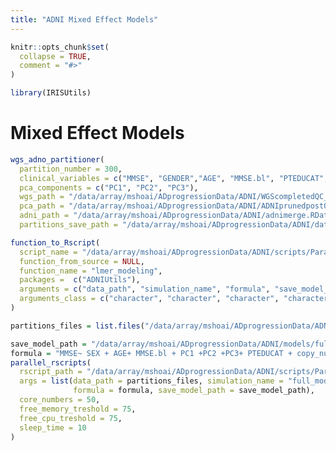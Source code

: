 ```yaml
---
title: "ADNI Mixed Effect Models"
---
```


```r
knitr::opts_chunk$set(
  collapse = TRUE,
  comment = "#>"
)
```

```r
library(IRISUtils)
```

# Mixed Effect Models

```r
wgs_adno_partitioner(
  partition_number = 300,
  clinical_variables = c("MMSE", "GENDER","AGE", "MMSE.bl", "PTEDUCAT", "PTID", "VISID"),
  pca_components = c("PC1", "PC2", "PC3"),
  wgs_path = "/data/array/mshoai/ADprogressionData/ADNI/WGScompletedQC_phenoed.raw",
  pca_path = "/data/array/mshoai/ADprogressionData/ADNI/ADNIprunedpostQCPCA.eigenvec",
  adni_path = "/data/array/mshoai/ADprogressionData/ADNI/adnimerge.RData",
  partitions_save_path = "/data/array/mshoai/ADprogressionData/ADNI/data_partitions/")
```


```r
function_to_Rscript(
  script_name = "/data/array/mshoai/ADprogressionData/ADNI/scripts/Parallel_Modeling.R", 
  function_from_source = NULL,
  function_name = "lmer_modeling",
  packages =  c("ADNIUtils"),
  arguments = c("data_path", "simulation_name", "formula", "save_model_path"),
  arguments_class = c("character", "character", "character", "character")
)
```

```r
partitions_files = list.files("/data/array/mshoai/ADprogressionData/ADNI/data_partitions/", full.names = T)[1:10] 

save_model_path = "/data/array/mshoai/ADprogressionData/ADNI/models/full_model/"
formula = "MMSE~ SEX + AGE+ MMSE.bl + PC1 +PC2 +PC3+ PTEDUCAT + copy_number + (1|PTID) + (1|VISID)"
parallel_rscripts(
  rscript_path = "/data/array/mshoai/ADprogressionData/ADNI/scripts/Parallel_Modeling.R",
  args = list(data_path = partitions_files, simulation_name = "full_model",
              formula = formula, save_model_path = save_model_path),
  core_numbers = 50,
  free_memory_treshold = 75,
  free_cpu_treshold = 75,
  sleep_time = 10
)
```



